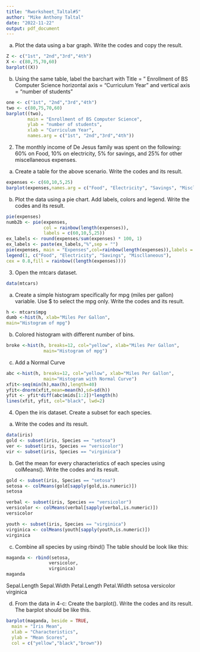 ---
title: "Rworksheet_Taltal#5"
author: "Mike Anthony Taltal"
date: "2022-11-22"
output: pdf_document
---
a. Plot the data using a bar graph. Write the codes and copy the result.

```{r}
Z <- c("1st", "2nd","3rd","4th")
X <- c(80,75,70,60)
barplot((X))
```
b. Using the same table, label the barchart with
Title = ” Enrollment of BS Computer Science
horizontal axis = “Curriculum Year” and
vertical axis = “number of students”

```{r}
one <- c("1st", "2nd","3rd","4th")
two <- c(80,75,70,60)
barplot((two), 
        main = "Enrollment of BS Computer Science",
        ylab = "number of students",
        xlab = "Curriculum Year",
        names.arg = c("1st", "2nd","3rd","4th"))
```
2. The monthly income of De Jesus family was spent on the following:
60% on Food, 10% on electricity, 5% for savings, and
25% for other miscellaneous expenses.
a. Create a table for the above scenario.
Write the codes and its result.
```{r}
expenses <- c(60,10,5,25)
barplot(expenses,names.arg = c("Food", "Electricity", "Savings", "Miscllaneous"))
```
b. Plot the data using a pie chart. Add labels, colors and legend.
Write the codes and its result.
```{r}
pie(expenses)
numb2b <- pie(expenses,
              col = rainbow(length(expenses)),
              labels = c(60,10,5,25))
ex_labels <- round(expenses/sum(expenses) * 100, 1)
ex_labels <- paste(ex_labels,"%",sep = "")
pie(expenses, main = "Expenses",col=rainbow(length(expenses)),labels = ex_labels,cex=0.8)
legend(1, c("Food", "Electricity", "Savings", "Miscllaneous"),
cex = 0.8,fill = rainbow((length(expenses))))
```
3. Open the mtcars dataset.
```{r}
data(mtcars)
```
a. Create a simple histogram specifically for mpg (miles per gallon) variable.
Use $ to select the mpg only. Write the codes and its result.
```{r}
h <- mtcars$mpg
dumb <-hist(h, xlab="Miles Per Gallon",
main="Histogram of mpg")
```
b. Colored histogram with different number of bins.
```{r}
broke <-hist(h, breaks=12, col="yellow", xlab="Miles Per Gallon",
              main="Histogram of mpg")
```
c. Add a Normal Curve
```{r}
abc <-hist(h, breaks=12, col="yellow", xlab="Miles Per Gallon",
              main="Histogram with Normal Curve")
xfit<-seq(min(h),max(h),length=40)
yfit<-dnorm(xfit,mean=mean(h),sd=sd(h))
yfit <- yfit*diff(abc$mids[1:2])*length(h)
lines(xfit, yfit, col="black", lwd=2)
```
4. Open the iris dataset. Create a subset for each species.
a. Write the codes and its result.
```{r}
data(iris)
gold <- subset(iris, Species == "setosa")
ver <- subset(iris, Species == "versicolor")
vir <- subset(iris, Species == "virginica")
```
b. Get the mean for every characteristics of each species using colMeans().
Write the codes and its result.
```{r}
gold <- subset(iris, Species == "setosa")
setosa <- colMeans(gold[sapply(gold,is.numeric)])
setosa

verbal <- subset(iris, Species == "versicolor")
versicolor <- colMeans(verbal[sapply(verbal,is.numeric)])
versicolor

youth <- subset(iris, Species == "virginica")
virginica <- colMeans(youth[sapply(youth,is.numeric)])
virginica
```
c. Combine all species by using rbind()
The table should be look like this:
```{r}
maganda <- rbind(setosa,
                versicolor,
                virginica)
maganda
```
Sepal.Length Sepal.Width Petal.Length Petal.Width
setosa
versicolor
virginica

d. From the data in 4-c: Create the barplot().
Write the codes and its result.
The barplot should be like this.
```{r}
barplot(maganda, beside = TRUE,
  main = "Iris Mean",
  xlab = "Characteristics",
  ylab = "Mean Scores",
  col = c("yellow","black","brown"))
```
